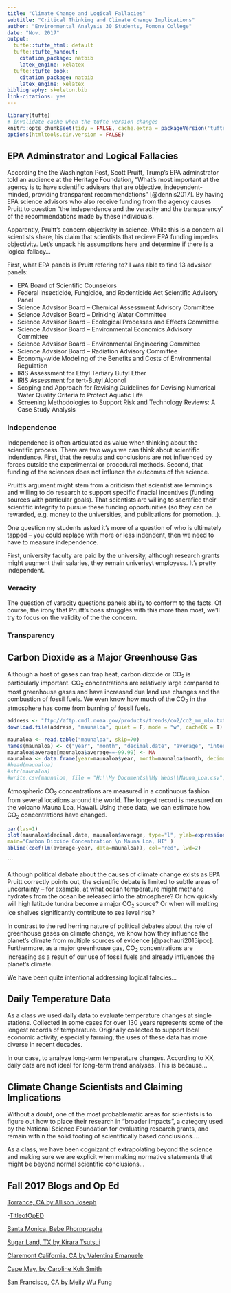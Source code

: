 ```yaml
---
title: "Climate Change and Logical Fallacies"
subtitle: "Critical Thinking and Climate Change Implications"
author: "Environmental Analysis 30 Students, Pomona College"
date: "Nov. 2017"
output:
  tufte::tufte_html: default
  tufte::tufte_handout:
    citation_package: natbib
    latex_engine: xelatex
  tufte::tufte_book:
    citation_package: natbib
    latex_engine: xelatex
bibliography: skeleton.bib
link-citations: yes
---
```


```r
library(tufte)
# invalidate cache when the tufte version changes
knitr::opts_chunk$set(tidy = FALSE, cache.extra = packageVersion('tufte'))
options(htmltools.dir.version = FALSE)
```
## EPA Adminstrator and Logical Fallacies

According the the Washington Post, Scott Pruitt, Trump's EPA adminstrator told an audience at the Heritage Foundation, "What's most important at the agency is to have scientific advisers that are objective, independent-minded, providing transparent recommendations" [@dennis2017]. By having EPA science advisors who also receive funding from the agency causes Pruitt to question "the independence and the veracity and the transparency" of the recommendations made by these individuals. 

Apparently, Pruitt's concern objectivity in science. While this is a concern all scientists share, his claim that scientists that recieve EPA funding impedes objectivity. 
Let's unpack his assumptions here and determine if there is a logical fallacy...

First, what EPA panels is Pruitt refering to? I was able to find 13 advsisor panels: 

- EPA Board of Scientific Counselors
- Federal Insecticide, Fungicide, and Rodenticide Act Scientific Advisory Panel
- Science Advsisor Board -- Chemical Assessment Advisory Committee
- Science Advsisor Board -- Drinking Water Committee
- Science Advsisor Board -- Ecological Processes and Effects Committee
- Science Advsisor Board -- Environmental Economics Advisory Committee
- Science Advsisor Board -- Environmental Engineering Committee
- Science Advsisor Board -- Radiation Advisory Committee
- Economy-wide Modeling of the Benefits and Costs of Environmental Regulation
- IRIS Assessment for Ethyl Tertiary Butyl Ether
- IRIS Assessment for tert-Butyl Alcohol
- Scoping and Approach for Revising Guidelines for Devising Numerical Water Quality Criteria to Protect Aquatic Life
- Screening Methodologies to Support Risk and Technology Reviews: A Case Study Analysis


### Independence

Independence is often articulated as value when thinking about the scientific process. There are two ways we can think about scientific indendence. First, that the results and conclusions are not influenced by forces outside the experimental or procedural methods. Second, that funding of the sciences does not influece the outcomes of the science.

Pruitt's argument might stem from a criticism that scientist are lemmings and willing to do research to support specific finacial incentives (funding sources with particular goals). That scientists are willing to sacrafice their scientific integrity to pursue these funding opportunities (so they can be rewarded, e.g. money to the universities, and publications for promotion...). 

One question my students asked it's more of a question of who is ultimately tapped -- you could replace with more or less indendent, then we need to have to measure independence. 

First, university faculty are paid by the university, although research grants might augment their salaries, they remain univerisyt employess. It's pretty independent.


### Veracity

The question of varacity questions panels ability to conform to the facts. Of course, the irony that Pruitt's boss struggles with this more than most, we'll try to focus on the validity of the the  concern. 



### Transparency




## Carbon Dioxide as a Major Greenhouse Gas

Although a host of gases can trap heat, carbon dioxide or CO~2~ is particularly important. CO~2~ concentrations are relatively large compared to most greenhouse gases and have increased due land use changes and the combustion of fossil fuels. We even know how much of the CO~2~ in the atmosphere has come from burning of fossil fuels.

```r
address <- "ftp://aftp.cmdl.noaa.gov/products/trends/co2/co2_mm_mlo.txt"
download.file(address, "maunaloa", quiet = F, mode = "w", cacheOK = T)

maunaloa <- read.table("maunaloa", skip=70)
names(maunaloa) <- c("year", "month", "decimal.date", "average", "interpolated", "trend", "days")
maunaloa$average[maunaloa$average==-99.99] <- NA
maunaloa <- data.frame(year=maunaloa$year, month=maunaloa$month, decimal.date=maunaloa$decimal.date, average=maunaloa$average)
#head(maunaloa)
#str(maunaloa)
#write.csv(maunaloa, file = "H:\\My Documents\\My Webs\\Mauna_Loa.csv", eol = "\n", row.names = F)
```
Atmospheric CO<sub>2</sub> concentrations are measured in a continuous fashion from several locations around the world. The longest record is measured on the volcano Mauna Loa, Hawaii. Using these data, we can estimate how CO~2~ concentrations have changed.


```r
par(las=1)
plot(maunaloa$decimal.date, maunaloa$average, type="l", ylab=expression(CO[2]*~ "(ppm)"), xlab="Year", 
main="Carbon Dioxide Concentration \n Mauna Loa, HI" )
abline(coef(lm(average~year, data=maunaloa)), col="red", lwd=2)
```

```

Although political debate about the causes of climate change exists as EPA Pruitt correctly points out, the scientific debate is limited to subtle areas of uncertainty -- for example, at what ocean temperature might methane hydrates from the ocean be released into the atmosphere? Or how quickly will high latitude tundra become a major CO~2~ source? Or when will melting ice shelves significantly contribute to sea level rise?

In contrast to the red herring nature of political debates about the role of greenhouse gases on climate change, we know how they influence the planet's climate from multiple sources of evidence [@pachauri2015ipcc]. Furthermore, as a major greenhouse gas, CO<sub>2</sub> concentrations are increasing as a result of our use of fossil fuels and already influences the planet's climate.

We have been quite intentional addressing logical falacies...

## Daily Temperature Data

As a class we used daily data to evaluate temperature changes at single stations. Collected in some cases for over 130 years represents some of the longest records of temperature. Originally collected to support local economic activity, especially farming, the uses of these data has more diverse in recent decades. 

In our case, to analyze long-term temperature changes. According to XX, daily data are not ideal for long-term trend analyses. This is because... 

## Climate Change Scientists and Claiming Implications

Without a doubt, one of the most probablematic areas for scientists is to figure out how to place their research in "broader impacts", a category used by the National Science Foundation for evaluating research grants, and remain within the solid footing of scientifically based conclusions....

As a class, we have been cognizant of extrapolating beyond the science and making sure we are explicit when making normative statements that might be beyond normal scientific conclusions...



## Fall 2017 Blogs and Op Ed

[Torrance, CA by Allison Joseph](F2017_Blogs/Joseph_blog_1700g.html)

-[TitleofOpED](Some link...)

[Santa Monica, Bebe Phornprapha](F2017_Blogs/phornprapha-blog-171009.html)

[Sugar Land, TX by Kirara Tsutsui](F2017_Blogs/Tsutsi_Blog_17_10_9.html)

[Claremont California, CA by Valentina Emanuele](F2017_Blogs/Emanuele_blog_171009.html)

[Cape May, by Caroline Koh Smith](F2017_Blogs/draft_blog.html)

[San Francisco, CA by Meily Wu Fung](F2017_Blogs/2017-10-09_SanFranciscoBlog.html)

